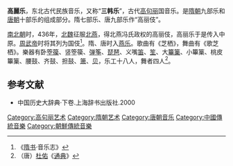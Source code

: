 '''高麗乐'''，东北古代民族音乐，又称“'''三韩乐'''”，古代[[高句丽|高句丽]]国音乐。是[[隋朝|隋朝]]九部乐和[[唐朝|唐朝]]十部乐的组成部分。隋七部乐、唐九部乐作“高丽伎”。

[[南北朝|南北朝]]时，436年，[[北魏|北魏]]征服[[北燕|北燕]]，得北燕冯氏政权的高丽伎，高丽乐于是传入中原。[[周武帝|周武帝]]时将其列为国伎<ref>《[[隋书|隋书]]·音乐志》</ref>。隋、唐时入[[燕乐|燕乐]]。歌曲有《芝栖》，舞曲有《歌芝栖》。樂器有卧[[箜篌|箜篌]]、竖箜篌、[[弹筝|弹筝]]、[[琵琶|琵琶]]、义嘴[[笛|笛]]、[[笙|笙]]、大[[篳篥|篳篥]]、小篳篥、桃皮篳篥、腰鼓、齐鼓、担鼓、[[箫|箫]]、[[贝|贝]]，乐工十八人，舞者四人<ref>（唐）[[杜佑|杜佑]]《[[通典|通典]]》</ref>。

==参考文献==
{{reflist}}
* 中国历史大辞典·下卷.上海辞书出版社.2000

[[Category:高句丽艺术|Category:高句丽艺术]]
[[Category:隋朝艺术|Category:隋朝艺术]]
[[Category:唐朝音乐|Category:唐朝音乐]]
[[Category:中國傳統音樂|Category:中國傳統音樂]]
[[Category:朝鮮傳統音樂|Category:朝鮮傳統音樂]]
